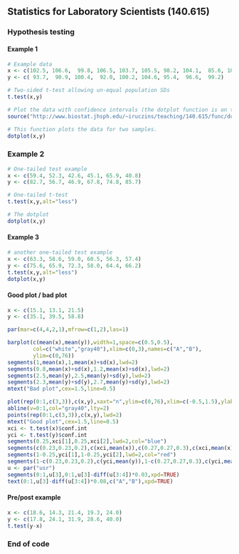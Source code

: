 ## Statistics for Laboratory Scientists (140.615)

### Hypothesis testing

#### Example 1

```r
# Example data
x <- c(102.5, 106.6,  99.8, 106.5, 103.7, 105.5, 98.2, 104.1,  85.6, 105.5, 114.0, 112.2)
y <- c( 93.7,  90.9, 100.4,  92.0, 100.2, 104.6, 95.4,  96.6,  99.2)

# Two-sided t-test allowing un-equal population SDs
t.test(x,y)

# Plot the data with confidence intervals (the dotplot function is on the course web site)
source("http://www.biostat.jhsph.edu/~iruczins/teaching/140.615/func/dotplot.r")

# This function plots the data for two samples. 
dotplot(x,y)
```

### Example 2

```r
# One-tailed test example
x <- c(59.4, 52.3, 42.6, 45.1, 65.9, 40.8)
y <- c(82.7, 56.7, 46.9, 67.8, 74.8, 85.7)

# One-tailed t-test
t.test(x,y,alt="less")

# The dotplot
dotplot(x,y)
```

#### Example 3

```r
# another one-tailed test example
x <- c(63.3, 58.6, 59.0, 60.5, 56.3, 57.4)
y <- c(75.6, 65.9, 72.3, 58.0, 64.4, 66.2)
t.test(x,y,alt="less")
dotplot(x,y)
```

#### Good plot / bad plot

```r
x <- c(15.1, 13.1, 21.5)
y <- c(35.1, 39.5, 58.8)

par(mar=c(4,4,2,1),mfrow=c(1,2),las=1)

barplot(c(mean(x),mean(y)),width=1,space=c(0.5,0.5),
        col=c("white","gray40"),xlim=c(0,3),names=c("A","B"),
        ylim=c(0,76))
segments(1,mean(x),1,mean(x)+sd(x),lwd=2)
segments(0.8,mean(x)+sd(x),1.2,mean(x)+sd(x),lwd=2)
segments(2.5,mean(y),2.5,mean(y)+sd(y),lwd=2)
segments(2.3,mean(y)+sd(y),2.7,mean(y)+sd(y),lwd=2)
mtext("Bad plot",cex=1.5,line=0.5)

plot(rep(0:1,c(3,3)),c(x,y),xaxt="n",ylim=c(0,76),xlim=c(-0.5,1.5),ylab="",xlab="")
abline(v=0:1,col="gray40",lty=2)
points(rep(0:1,c(3,3)),c(x,y),lwd=2)
mtext("Good plot",cex=1.5,line=0.5)
xci <- t.test(x)$conf.int
yci <- t.test(y)$conf.int
segments(0.25,xci[1],0.25,xci[2],lwd=2,col="blue")
segments(c(0.23,0.23,0.2),c(xci,mean(x)),c(0.27,0.27,0.3),c(xci,mean(x)),lwd=2,col="blue")
segments(1-0.25,yci[1],1-0.25,yci[2],lwd=2,col="red")
segments(1-c(0.23,0.23,0.2),c(yci,mean(y)),1-c(0.27,0.27,0.3),c(yci,mean(y)),lwd=2,col="red")
u <- par("usr")
segments(0:1,u[3],0:1,u[3]-diff(u[3:4])*0.03,xpd=TRUE)
text(0:1,u[3]-diff(u[3:4])*0.08,c("A","B"),xpd=TRUE)
```

#### Pre/post example

```r
x <- c(18.6, 14.3, 21.4, 19.3, 24.0)
y <- c(17.8, 24.1, 31.9, 28.6, 40.0)
t.test(y-x)
```

### End of code

